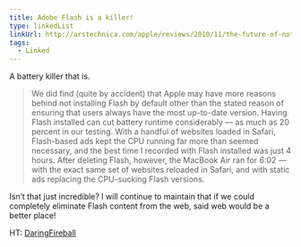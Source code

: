 ```yaml
---
title: Adobe Flash is a killer!
type: linkedList
linkUrl: http://arstechnica.com/apple/reviews/2010/11/the-future-of-notebooks-ars-reviews-the-11-macbook-air.ars/3
tags:
  - Linked
---
```


A battery killer that is.

> We did find (quite by accident) that Apple may have more reasons behind not installing Flash by default other than the stated reason of ensuring that users always have the most up-to-date version. Having Flash installed can cut battery runtime considerably — as much as 20 percent in our testing. With a handful of websites loaded in Safari, Flash-based ads kept the CPU running far more than seemed necessary, and the best time I recorded with Flash installed was just 4 hours. After deleting Flash, however, the MacBook Air ran for 6:02 — with the exact same set of websites reloaded in Safari, and with static ads replacing the CPU-sucking Flash versions.

Isn’t that just incredible? I will continue to maintain that if we could completely eliminate Flash content from the web, said web would be a better place!

HT: [DaringFireball](http://daringfireball.net/linked/2010/11/03/ars-flash-air)
